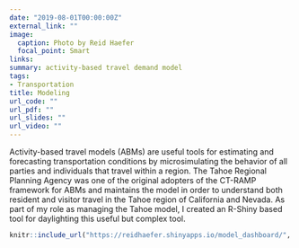 ```yaml
---
date: "2019-08-01T00:00:00Z"
external_link: ""
image:
  caption: Photo by Reid Haefer
  focal_point: Smart
links:
summary: activity-based travel demand model
tags:
- Transportation
title: Modeling
url_code: ""
url_pdf: ""
url_slides: ""
url_video: ""
---
```


Activity-based travel models (ABMs) are useful tools for estimating and forecasting transportation conditions by microsimulating the behavior of all parties and individuals that travel within a region. The Tahoe Regional Planning Agency was one of the original adopters of the CT-RAMP framework for ABMs and maintains the model in order to understand both resident and visitor travel in the Tahoe region of California and Nevada. As part of my role as managing the Tahoe model, I created an R-Shiny based tool for daylighting this useful but complex tool.


```r
knitr::include_url("https://reidhaefer.shinyapps.io/model_dashboard/", height="800px")
```
